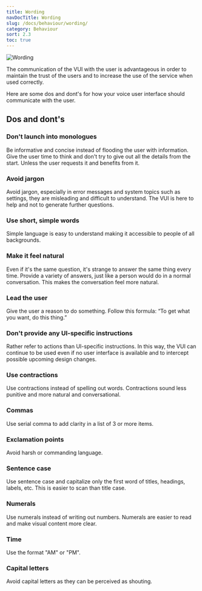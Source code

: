 ```yaml
---
title: Wording
navDocTitle: Wording
slug: /docs/behaviour/wording/
category: Behaviour
sort: 2.3
toc: true
---
```


![Wording](/images/behaviour/wording.png)

The communication of the VUI with the user is advantageous in order to maintain the trust of the users and to increase the use of the service when used correctly.

Here are some dos and dont's for how your voice user interface should communicate with the user.

## Dos and dont's

### Don't launch into monologues

Be informative and concise instead of flooding the user with information. Give the user time to think and don't try to give out all the details from the start. Unless the user requests it and benefits from it.

### Avoid jargon

Avoid jargon, especially in error messages and system topics such as settings, they are misleading and difficult to understand. The VUI is here to help and not to generate further questions.

### Use short, simple words

Simple language is easy to understand making it accessible to people of all backgrounds.

### Make it feel natural

Even if it's the same question, it's strange to answer the same thing every time. Provide a variety of answers, just like a person would do in a normal conversation. This makes the conversation feel more natural.

### Lead the user

Give the user a reason to do something. Follow this formula: “To get what you want, do this thing.”

### Don't provide any UI-specific instructions

Rather refer to actions than UI-specific instructions. In this way, the VUI can continue to be used even if no user interface is available and to intercept possible upcoming design changes.

### Use contractions

Use contractions instead of spelling out words. Contractions sound less punitive and more natural and conversational.

### Commas

Use serial comma to add clarity in a list of 3 or more items.

### Exclamation points

Avoid harsh or commanding language.

### Sentence case

Use sentence case and capitalize only the first word of titles, headings, labels, etc. This is easier to scan than title case.

### Numerals

Use numerals instead of writing out numbers. Numerals are easier to read and make visual content more clear.

### Time

Use the format "AM" or "PM".

### Capital letters

Avoid capital letters as they can be perceived as shouting.
